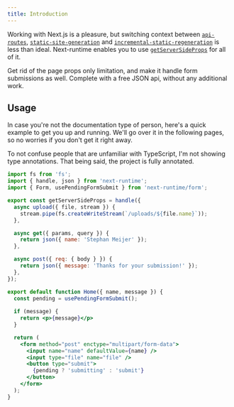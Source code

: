 ```yaml
---
title: Introduction
---
```


Working with Next.js is a pleasure, but switching context between [`api-routes`](https://nextjs.org/docs/api-routes/introduction), [`static-site-generation`](https://nextjs.org/docs/basic-features/data-fetching#getstaticprops-static-generation) and [`incremental-static-regeneration`](https://nextjs.org/docs/basic-features/data-fetching#incremental-static-regeneration) is less than ideal. Next-runtime enables you to use [`getServerSideProps`](https://nextjs.org/docs/basic-features/data-fetching#getserversideprops-server-side-rendering) for all of it.

Get rid of the page props only limitation, and make it handle form submissions as well. Complete with a free JSON api, without any additional work.

## Usage

In case you're not the documentation type of person, here's a quick example to get you up and running. We'll go over it in the following pages, so no worries if you don't get it right away.

To not confuse people that are unfamiliar with TypeScript, I'm not showing type annotations. That being said, the project is fully annotated.

```jsx
import fs from 'fs';
import { handle, json } from 'next-runtime';
import { Form, usePendingFormSubmit } from 'next-runtime/form';

export const getServerSideProps = handle({
  async upload({ file, stream }) {
    stream.pipe(fs.createWriteStream(`/uploads/${file.name}`));
  },

  async get({ params, query }) {
    return json({ name: 'Stephan Meijer' });
  },

  async post({ req: { body } }) {
    return json({ message: 'Thanks for your submission!' });
  },
});

export default function Home({ name, message }) {
  const pending = usePendingFormSubmit();
  
  if (message) {
    return <p>{message}</p>
  }

  return (
    <form method="post" enctype="multipart/form-data">
      <input name="name" defaultValue={name} />
      <input type="file" name="file" />
      <button type="submit">
        {pending ? 'submitting' : 'submit'}
      </button>
    </form>
  );
}
```

